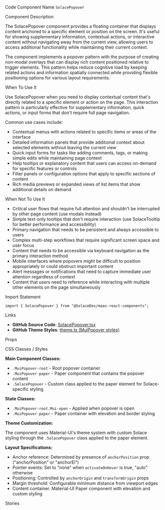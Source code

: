 
<Meta of={SolacePopoverStories} />

<Title>Solace Popover</Title>

<Description of={SolacePopoverStories} />

<Subtitle>Code Component Name</Subtitle>
`SolacePopover`

<Subtitle>Component Description</Subtitle>

The SolacePopover component provides a floating container that displays content anchored to a specific element or position on the screen. It's useful for showing supplementary information, contextual actions, or interactive content without navigating away from the current view, allowing users to access additional functionality while maintaining their current context.

The component implements a popover pattern with the purpose of creating non-modal overlays that can display rich content positioned relative to trigger elements. This pattern helps reduce cognitive load by keeping related actions and information spatially connected while providing flexible positioning options for various layout requirements.

<Subtitle>When To Use It</Subtitle>

Use SolacePopover when you need to display contextual content that's directly related to a specific element or action on the page. This interaction pattern is particularly effective for supplementary information, quick actions, or input forms that don't require full page navigation.

Common use cases include:

- Contextual menus with actions related to specific items or areas of the interface
- Detailed information panels that provide additional context about selected elements without leaving the current view
- Quick input forms for tasks like adding comments, tags, or making simple edits while maintaining page context
- Help tooltips or explanatory content that users can access on-demand for specific features or controls
- Filter panels or configuration options that apply to specific sections of content
- Rich media previews or expanded views of list items that show additional details on demand

<Subtitle>When Not To Use It</Subtitle>

- Critical user flows that require full attention and shouldn't be interrupted by other page content (use modals instead)
- Simple text-only tooltips that don't require interaction (use SolaceTooltip for better performance and accessibility)
- Primary navigation that needs to be persistent and always accessible to users
- Complex multi-step workflows that require significant screen space and user focus
- Content that needs to be accessible via keyboard navigation as the primary interaction method
- Mobile interfaces where popovers might be difficult to position appropriately or could obstruct important content
- Alert messages or notifications that need to capture immediate user attention regardless of context
- Content that users need to reference while interacting with multiple other elements on the page simultaneously

<Subtitle>Import Statement</Subtitle>

```tsx
import { SolacePopover } from "@SolaceDev/maas-react-components";
```

<Subtitle>Links</Subtitle>

- **GitHub Source Code**: [SolacePopover.tsx](https://github.com/SolaceDev/maas-react-components/blob/main/src/components/SolacePopover.tsx)
- **GitHub Theme Styles**: <a href="https://github.com/SolaceDev/maas-react-components/blob/main/src/resources/theme.ts#:~:text=MuiPopover" target="_blank">theme.ts (MuiPopover styles)</a>

<Subtitle>Props</Subtitle>

<ArgTypes of={SolacePopoverStories} />

<Subtitle>CSS Classes / Styles</Subtitle>

**Main Component Classes:**

- `.MuiPopover-root` - Root popover container
- `.MuiPopover-paper` - Paper component that contains the popover content
- `.SolacePopover` - Custom class applied to the paper element for Solace-specific styling

**State Classes:**

- `.MuiPopover-root.Mui-open` - Applied when popover is open
- `.MuiPopover-paper` - Paper container with elevation and border styling

**Theme Customization:**

The component uses Material-UI's theme system with custom Solace styling through the `.SolacePopover` class applied to the paper element.

**Layout Specifications:**

- Anchor reference: Determined by presence of `anchorPosition` prop ("anchorPosition" or "anchorEl")
- Pointer events: Set to "none" when `activateOnHover` is true, "auto" otherwise
- Positioning: Controlled by `anchorOrigin` and `transformOrigin` props
- Margin threshold: Configurable minimum distance from viewport edges
- Content container: Material-UI Paper component with elevation and custom styling

<Subtitle>Stories</Subtitle>

<CustomStories />
